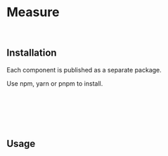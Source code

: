 # Measure



<Meta title="Base/Dekamoji/Introduction" />
<Canvas of={DekamojiExample.Default} />

```jsx
<Dekamoji text="あいうえお" />
```

## Installation

Each component is published as a separate package.

Use npm, yarn or pnpm to install.

```sh
$ npm install @kitsuyui/react-measure
```

```sh
$ yarn add @kitsuyui/react-measure
```

```sh
$ pnpm add @kitsuyui/react-measure
```

## Usage
